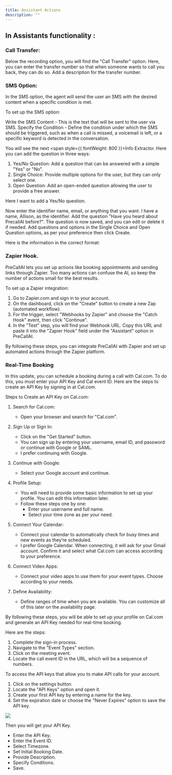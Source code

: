```yaml
---
title: Assistant Actions
description: ""
---
```


## In Assistants functionality :

### Call Transfer:

Below the recording option, you will find the "Call Transfer" option. Here, you can enter the transfer number so that when someone wants to call you back, they can do so.
Add a description for the transfer number.

### SMS Option:

In the SMS option, the agent will send the user an SMS with the desired content when a specific condition is met.

To set up the SMS option:

Write the SMS Content - This is the text that will be sent to the user via SMS.
Specify the Condition - Define the condition under which the SMS should be triggered, such as when a call is missed, a voicemail is left, or a specific keyword is detected in the conversation.

You will see the next <span style={{ fontWeight: 800 }}>Info Extractor</span>. Here you can add the question in three ways:

1. Yes/No Question: Add a question that can be answered with a simple "Yes" or "No".
2. Single Choice: Provide multiple options for the user, but they can only select one.
3. Open Question: Add an open-ended question allowing the user to provide a free answer.

Here I want to add a Yes/No question.

Now enter the identifier name, email, or anything that you want. I have a name, Allison, as the identifier. Add the question "Have you heard about PrecallAI before?". The question is now saved, and you can edit or delete it if needed. Add questions and options in the Single Choice and Open Question options, as per your preference then click Create.

Here is the information in the correct format:

### Zapier Hook.

PreCallAI lets you set up actions like booking appointments and sending links through Zapier. Too many actions can confuse the AI, so keep the number of actions small for the best results.

To set up a Zapier integration:

1. Go to Zapier.com and sign in to your account.
2. On the dashboard, click on the "Create" button to create a new Zap (automated workflow).
3. For the trigger, select "Webhooks by Zapier" and choose the "Catch Hook" event, then click "Continue".
4. In the "Test" step, you will find your Webhook URL. Copy this URL and paste it into the "Zapier Hook" field under the "Assistant" option in PreCallAI.

By following these steps, you can integrate PreCallAI with Zapier and set up automated actions through the Zapier platform.

### Real-Time Booking

In this update, you can schedule a booking during a call with Cal.com. To do this, you must enter your API Key and Cal event ID. Here are the steps to create an API Key by signing in at Cal.com.

Steps to Create an API Key on Cal.com:

1. Search for Cal.com:

   - Open your browser and search for "Cal.com".

2. Sign Up or Sign In:

   - Click on the "Get Started" button.
   - You can sign up by entering your username, email ID, and password or continue with Google or SAML.
   - I prefer continuing with Google.

3. Continue with Google:

   - Select your Google account and continue.

4. Profile Setup:

   - You will need to provide some basic information to set up your profile. You can edit this information later.
   - Follow these steps one by one:
     - Enter your username and full name.
     - Select your time zone as per your need.

5. Connect Your Calendar:

   - Connect your calendar to automatically check for busy times and new events as they’re scheduled.
   - I prefer Google Calendar. When connecting, it will ask for your Gmail account. Confirm it and select what Cal.com can access according to your preference.

6. Connect Video Apps:

   - Connect your video apps to use them for your event types. Choose according to your needs.

7. Define Availability:
   - Define ranges of time when you are available. You can customize all of this later on the availability page.

By following these steps, you will be able to set up your profile on Cal.com and generate an API Key needed for real-time booking.

Here are the steps:

1. Complete the sign-in process.
2. Navigate to the "Event Types" section.
3. Click on the meeting event.
4. Locate the call event ID in the URL, which will be a sequence of numbers.

To access the API keys that allow you to make API calls for your account.

1. Click on the settings button.
2. Locate the "API Keys" option and open it.
3. Create your first API key by entering a name for the key.
4. Set the expiration date or choose the "Never Expires" option to save the API key.

<Frame>
  <img src="/images/calcom.gif" style={{ borderRadius: "0.5rem" }} />
</Frame>

Then you will get your API Key.

- Enter the API Key.
- Enter the Event ID.
- Select Timezone.
- Set Initial Booking Date.
- Provide Description.
- Specify Conditions.
- Save.
